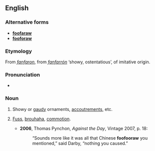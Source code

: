 ==English==

===Alternative forms===
* '''[[foofaraw]]'''
* '''[[fooforaw]]'''

===Etymology===
From {{etyl|fr|en}} ''[[fanfaron]]'', from {{etyl|es|en}} ''[[fanfarrón]]'' ‘showy, ostentatious’, of imitative origin.

===Pronunciation===
* {{IPA|/ˈfuːfəɹɔː/|lang=en}}

===Noun===
{{en-noun}}

# {{label|en|colloquial}} Showy or [[gaudy]] ornaments, [[accoutrements]], etc.
# {{label|en|colloquial}} [[fuss|Fuss]], [[brouhaha]], [[commotion]].
#* '''2006''', Thomas Pynchon, ''Against the Day'', Vintage 2007, p. 18:
#*: “Sounds more like it was all that Chinese '''foofooraw''' you mentioned,” said Darby, “nothing you caused.”